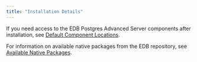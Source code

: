 ```yaml
---
title: "Installation Details"
---
```


If you need access to the EDB Postgres Advanced Server components after installation, see [Default Component Locations](01_component_locations).

For information on available native packages from the EDB repository, see [Available Native Packages](02_rpm_packages).